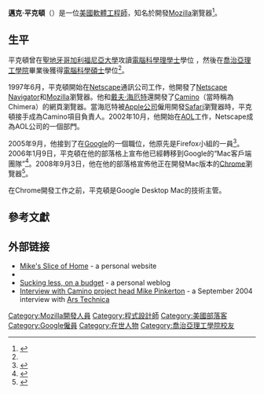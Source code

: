 '''邁克·平克頓'''（{{lang-en|'''Mike Pinkerton'''}}）是一位[[美國|美國]][[軟體工程師|軟體工程師]]，知名於開發[[Mozilla|Mozilla]]瀏覽器<ref name="resume">{{cite web | url=http://homepage.mac.com/mikepinkerton/Resume.html | title=Michael Pinkerton's Resume | author=Mike Pinkerton | work=Mike's Slice of Home | accessdate=2007-03-05 | deadurl=yes | archiveurl=https://web.archive.org/web/20070212220749/http://homepage.mac.com/mikepinkerton/Resume.html | archivedate=2007-02-12 }}</ref>。

==生平==
平克頓曾在[[聖地牙哥加利福尼亞大學|聖地牙哥加利福尼亞大學]]攻讀[[電腦科學|電腦科學]][[理學士|理學士]]學位 ，然後在[[喬治亞理工學院|喬治亞理工學院]]畢業後獲得[[電腦科學|電腦科學]][[碩士|碩士]]學位<ref name="resume" />。

1997年6月，平克頓開始在[[Netscape|Netscape]]通訊公司工作，他開發了[[Netscape_Navigator|Netscape Navigator]]和[[Mozilla|Mozilla]]瀏覽器。他和[[戴夫·海厄特|戴夫·海厄特]]還開發了[[Camino|Camino]]（當時稱為Chimera）的網頁瀏覽器。當海厄特被[[Apple公司|Apple公司]]僱用開發[[Safari|Safari]]瀏覽器時，平克頓接手成為Camino項目負責人。2002年10月，他開始在[[AOL|AOL]]工作，Netscape成為AOL公司的一個部門。

2005年9月，他接到了在[[Google|Google]]的一個職位，他原先是Firefox小組的一員<ref>{{cite web | url=http://weblogs.mozillazine.org/pinkerton/archives/008843.html | title = Time for a change | accessdate = 2006-08-21 | date = 2005-09-07 | work = Mike Pinkerton Weblog | publisher = Mike Pinkerton }}</ref>。2006年1月9日，平克頓在他的部落格上宣布他已經轉移到Google的“Mac客戶端團隊”<ref>{{cite web | url=http://weblogs.mozillazine.org/pinkerton/archives/009554.html | title=Memoirs of a Geezer | accessdate=2006-08-21 | date=2006-01-09 | work=Mike Pinkerton Weblog | publisher=Mike Pinkerton }}</ref>。2008年9月3日，他在他的部落格宣佈他正在開發Mac版本的[[Google_Chrome|Chrome]]瀏覽器<ref>{{cite web | url=http://weblogs.mozillazine.org/pinkerton/archives/019560.html | title=Standing on the shoulders of giants | accessdate=2008-09-03 | date=2008-09-03 | work=Mike Pinkerton Weblog | publisher=Mike Pinkerton }}</ref>。

在Chrome開發工作之前，平克頓是Google Desktop Mac的技術主管。

== 參考文獻 ==
{{Reflist}}

== 外部链接 ==
*[https://web.archive.org/web/20070214054207/http://homepage.mac.com/mikepinkerton/ Mike's Slice of Home] - a personal website
* {{YouTube|id=vGTbVz38CNo|title=Open Source Developers at Google Speaker Series: Camino }}
*[http://weblogs.mozillazine.org/pinkerton/ Sucking less, on a budget] - a personal weblog
*[https://arstechnica.com/columns/mac/mac-20040923.ars Interview with Camino project head Mike Pinkerton] - a September 2004 interview with [[Ars_Technica|Ars Technica]]

{{DEFAULTSORT:Pinkerton, Mike}}
[[Category:Mozilla開發人員|Category:Mozilla開發人員]]
[[Category:程式設計師|Category:程式設計師]]
[[Category:美國部落客|Category:美國部落客]]
[[Category:Google僱員|Category:Google僱員]]
[[Category:在世人物|Category:在世人物]]
[[Category:喬治亞理工學院校友|Category:喬治亞理工學院校友]]
{{US-engineer-stub}}